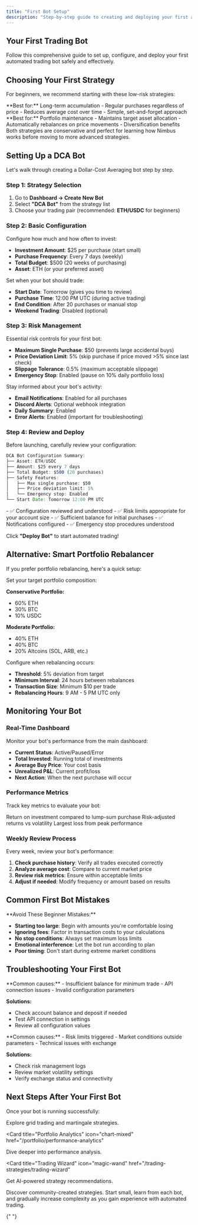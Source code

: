 ```yaml
---
title: "First Bot Setup"
description: "Step-by-step guide to creating and deploying your first automated trading bot"
---
```


## Your First Trading Bot

Follow this comprehensive guide to set up, configure, and deploy your first automated trading bot safely and effectively.

## Choosing Your First Strategy

For beginners, we recommend starting with these low-risk strategies:

<CardGroup cols={2}>
<Card title="DCA Bot" icon="chart-line-up">
**Best for:** Long-term accumulation
- Regular purchases regardless of price
- Reduces average cost over time
- Simple, set-and-forget approach

</Card>

<Card title="Smart Portfolio Rebalancer" icon="balance-scale">
**Best for:** Portfolio maintenance
- Maintains target asset allocation
- Automatically rebalances on price movements
- Diversification benefits

</Card>

</CardGroup>

<Info>
  Both strategies are conservative and perfect for learning how Nimbus
  works before moving to more advanced strategies.

</Info>

## Setting Up a DCA Bot

Let's walk through creating a Dollar-Cost Averaging bot step by step.

### Step 1: Strategy Selection

1. Go to **Dashboard → Create New Bot**
2. Select **"DCA Bot"** from the strategy list
3. Choose your trading pair (recommended: **ETH/USDC** for beginners)

### Step 2: Basic Configuration

<AccordionGroup>
<Accordion icon="dollar-sign" title="Investment Parameters">
Configure how much and how often to invest:

- **Investment Amount**: $25 per purchase (start small)
- **Purchase Frequency**: Every 7 days (weekly)
- **Total Budget**: $500 (20 weeks of purchasing)
- **Asset**: ETH (or your preferred asset)

</Accordion>

<Accordion icon="calendar" title="Timing Settings">
Set when your bot should trade:

- **Start Date**: Tomorrow (gives you time to review)
- **Purchase Time**: 12:00 PM UTC (during active trading)
- **End Condition**: After 20 purchases or manual stop
- **Weekend Trading**: Disabled (optional)

</Accordion>

</AccordionGroup>

### Step 3: Risk Management

<AccordionGroup>
<Accordion icon="shield" title="Safety Settings">
Essential risk controls for your first bot:

- **Maximum Single Purchase**: $50 (prevents large accidental buys)
- **Price Deviation Limit**: 5% (skip purchase if price moved >5% since last check)
- **Slippage Tolerance**: 0.5% (maximum acceptable slippage)
- **Emergency Stop**: Enabled (pause on 10% daily portfolio loss)

</Accordion>

<Accordion icon="bell" title="Notifications">
Stay informed about your bot's activity:

- **Email Notifications**: Enabled for all purchases
- **Discord Alerts**: Optional webhook integration
- **Daily Summary**: Enabled
- **Error Alerts**: Enabled (important for troubleshooting)

</Accordion>

</AccordionGroup>

### Step 4: Review and Deploy

Before launching, carefully review your configuration:

```javascript
DCA Bot Configuration Summary:
├── Asset: ETH/USDC
├── Amount: $25 every 7 days
├── Total Budget: $500 (20 purchases)
├── Safety Features:
│   ├── Max single purchase: $50
│   ├── Price deviation limit: 5%
│   └── Emergency stop: Enabled
└── Start Date: Tomorrow 12:00 PM UTC
```

<CheckList>
  - ✅ Configuration reviewed and understood - ✅ Risk limits appropriate for
  your account size - ✅ Sufficient balance for initial purchases - ✅
  Notifications configured - ✅ Emergency stop procedures understood

</CheckList>

Click **"Deploy Bot"** to start automated trading!

## Alternative: Smart Portfolio Rebalancer

If you prefer portfolio rebalancing, here's a quick setup:

<AccordionGroup>
<Accordion icon="chart-pie" title="Asset Allocation">
Set your target portfolio composition:

**Conservative Portfolio:**

- 60% ETH
- 30% BTC
- 10% USDC

**Moderate Portfolio:**

- 40% ETH
- 40% BTC
- 20% Altcoins (SOL, ARB, etc.)

</Accordion>

<Accordion icon="arrows-rotate" title="Rebalancing Rules">
Configure when rebalancing occurs:

- **Threshold**: 5% deviation from target
- **Minimum Interval**: 24 hours between rebalances
- **Transaction Size**: Minimum $10 per trade
- **Rebalancing Hours**: 9 AM - 5 PM UTC only

</Accordion>

</AccordionGroup>

## Monitoring Your Bot

### Real-Time Dashboard

Monitor your bot's performance from the main dashboard:

- **Current Status**: Active/Paused/Error
- **Total Invested**: Running total of investments
- **Average Buy Price**: Your cost basis
- **Unrealized P&L**: Current profit/loss
- **Next Action**: When the next purchase will occur

### Performance Metrics

Track key metrics to evaluate your bot:

<CardGroup cols={3}>
<Card title="ROI" icon="percentage">
Return on investment compared to lump-sum purchase

</Card>

<Card title="Sharpe Ratio" icon="chart-line">
  Risk-adjusted returns vs volatility

</Card>

<Card title="Max Drawdown" icon="arrow-down">
Largest loss from peak performance

</Card>

</CardGroup>

### Weekly Review Process

Every week, review your bot's performance:

1. **Check purchase history**: Verify all trades executed correctly
2. **Analyze average cost**: Compare to current market price
3. **Review risk metrics**: Ensure within acceptable limits
4. **Adjust if needed**: Modify frequency or amount based on results

## Common First Bot Mistakes

<Warning>
**Avoid These Beginner Mistakes:**

- **Starting too large**: Begin with amounts you're comfortable losing
- **Ignoring fees**: Factor in transaction costs to your calculations
- **No stop conditions**: Always set maximum loss limits
- **Emotional interference**: Let the bot run according to plan
- **Poor timing**: Don't start during extreme market conditions

</Warning>

## Troubleshooting Your First Bot

<AccordionGroup>
<Accordion icon="exclamation-triangle" title="Bot Won't Start">
**Common causes:**
- Insufficient balance for minimum trade
- API connection issues
- Invalid configuration parameters

**Solutions:**

- Check account balance and deposit if needed
- Test API connection in settings
- Review all configuration values

</Accordion>

<Accordion icon="pause" title="Bot Paused Unexpectedly">
**Common causes:**
- Risk limits triggered
- Market conditions outside parameters
- Technical issues with exchange

**Solutions:**

- Check risk management logs
- Review market volatility settings
- Verify exchange status and connectivity

</Accordion>

</AccordionGroup>

## Next Steps After Your First Bot

Once your bot is running successfully:

<CardGroup cols={2}>
<Card title="Advanced Strategies" icon="gear-complex" href="/trading-strategies/grid-trading">
  Explore grid trading and martingale strategies.

</Card>

<Card
  title="Portfolio Analytics"
  icon="chart-mixed"
  href="/portfolio/performance-analytics"
>
  Dive deeper into performance analysis.

</Card>

<Card
  title="Trading Wizard"
  icon="magic-wand"
  href="/trading-strategies/trading-wizard"
>
  Get AI-powered strategy recommendations.

</Card>

<Card title="Strategy Marketplace" icon="store" href="/marketplace/strategy-marketplace">
  Discover community-created strategies.

</Card>

</CardGroup>

<Tip>
  Start small, learn from each bot, and gradually increase complexity as you
  gain experience with automated trading.

</Tip>{" "}
